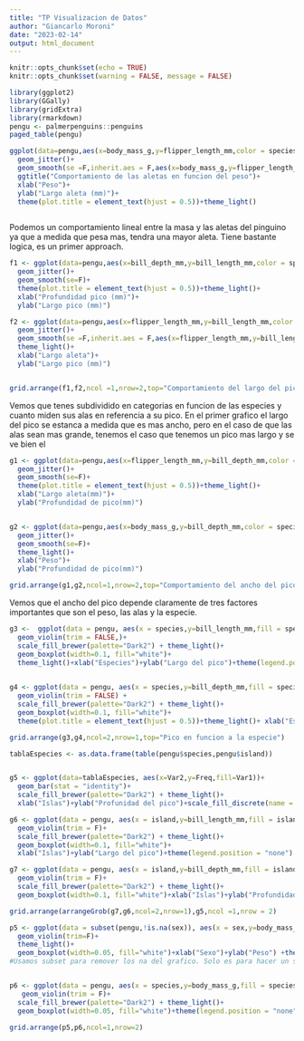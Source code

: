 ```yaml
---
title: "TP Visualizacion de Datos"
author: "Giancarlo Moroni"
date: "2023-02-14"
output: html_document
---
```


```r
knitr::opts_chunk$set(echo = TRUE)
knitr::opts_chunk$set(warning = FALSE, message = FALSE) 
```

```r
library(ggplot2)
library(GGally)
library(gridExtra)
library(rmarkdown)
pengu <- palmerpenguins::penguins
paged_table(pengu)
```

```r
ggplot(data=pengu,aes(x=body_mass_g,y=flipper_length_mm,color = species))+
  geom_jitter()+
  geom_smooth(se =F,inherit.aes = F,aes(x=body_mass_g,y=flipper_length_mm))+
  ggtitle("Comportamiento de las aletas en funcion del peso")+
  xlab("Peso")+
  ylab("Largo aleta (mm)")+
  theme(plot.title = element_text(hjust = 0.5))+theme_light()
  
```

Podemos un comportamiento lineal entre la masa y las aletas del pinguino ya que a medida que pesa mas, tendra una mayor aleta. Tiene bastante logica, es un primer approach.


```r

f1 <- ggplot(data=pengu,aes(x=bill_depth_mm,y=bill_length_mm,color = species ))+
  geom_jitter()+
  geom_smooth(se=F)+
  theme(plot.title = element_text(hjust = 0.5))+theme_light()+
  xlab("Profundidad pico (mm)")+
  ylab("Largo pico (mm)")

f2 <- ggplot(data=pengu,aes(x=flipper_length_mm,y=bill_length_mm,color = species ))+
  geom_jitter()+
  geom_smooth(se =F,inherit.aes = F,aes(x=flipper_length_mm,y=bill_length_mm))+
  theme_light()+
  xlab("Largo aleta")+
  ylab("Largo pico (mm)")


grid.arrange(f1,f2,ncol =1,nrow=2,top="Comportamiento del largo del pico")
```

Vemos que tenes subdividido en categorias en funcion de las especies y cuanto miden sus alas en referencia a su pico. En el primer grafico el largo del pico se estanca a medida que es mas ancho, pero en el caso de que las alas sean mas grande, tenemos el caso que tenemos un pico mas largo y se ve bien el

```r

g1 <- ggplot(data=pengu,aes(x=flipper_length_mm,y=bill_depth_mm,color = species ))+
  geom_jitter()+
  geom_smooth(se=F)+
  theme(plot.title = element_text(hjust = 0.5))+theme_light()+
  xlab("Largo aleta(mm)")+
  ylab("Profundidad de pico(mm)")


g2 <- ggplot(data=pengu,aes(x=body_mass_g,y=bill_depth_mm,color = species ))+
  geom_jitter()+
  geom_smooth(se=F)+
  theme_light()+
  xlab("Peso")+
  ylab("Profundidad de pico(mm)")

grid.arrange(g1,g2,ncol=1,nrow=2,top="Comportamiento del ancho del pico")
```

Vemos que el ancho del pico depende claramente de tres factores importantes que son el peso, las alas y la especie.

```r
g3 <-  ggplot(data = pengu, aes(x = species,y=bill_length_mm,fill = species)) +
  geom_violin(trim = FALSE,)+
  scale_fill_brewer(palette="Dark2") + theme_light()+
  geom_boxplot(width=0.1, fill="white")+
  theme_light()+xlab("Especies")+ylab("Largo del pico")+theme(legend.position = "none")
  

g4 <- ggplot(data = pengu, aes(x = species,y=bill_depth_mm,fill = species)) +
  geom_violin(trim = FALSE) +
  scale_fill_brewer(palette="Dark2") + theme_light()+
  geom_boxplot(width=0.1, fill="white")+
  theme(plot.title = element_text(hjust = 0.5))+theme_light()+ xlab("Especies")+ylab("Profundidad del pico")+theme(legend.position = "none")

grid.arrange(g3,g4,ncol=2,nrow=1,top="Pico en funcion a la especie")
```

```r
tablaEspecies <- as.data.frame(table(pengu$species,pengu$island))


g5 <- ggplot(data=tablaEspecies, aes(x=Var2,y=Freq,fill=Var1))+
  geom_bar(stat = "identity")+
  scale_fill_brewer(palette="Dark2") + theme_light()+
  xlab("Islas")+ylab("Profunidad del pico")+scale_fill_discrete(name = "Especies")

g6 <- ggplot(data = pengu, aes(x = island,y=bill_length_mm,fill = island)) +
  geom_violin(trim = F)+
  scale_fill_brewer(palette="Dark2") + theme_light()+
  geom_boxplot(width=0.1, fill="white")+
  xlab("Islas")+ylab("Largo del pico")+theme(legend.position = "none")

g7 <- ggplot(data = pengu, aes(x = island,y=bill_depth_mm,fill = island)) +
  geom_violin(trim = F)+
  scale_fill_brewer(palette="Dark2") + theme_light()+
  geom_boxplot(width=0.1, fill="white")+xlab("Islas")+ylab("Profundidad Pico")+theme(legend.position = "none")

grid.arrange(arrangeGrob(g7,g6,ncol=2,nrow=1),g5,ncol =1,nrow = 2)
```

```r
p5 <- ggplot(data = subset(pengu,!is.na(sex)), aes(x = sex,y=body_mass_g,fill = sex)) +
  geom_violin(trim=F)+
  theme_light()+
  geom_boxplot(width=0.05, fill="white")+xlab("Sexo")+ylab("Peso") +theme(legend.position = "none")
#Usamos subset para remover los na del grafico. Solo es para hacer un select del data frame.


p6 <- ggplot(data = pengu, aes(x = species,y=body_mass_g,fill = species)) +
   geom_violin(trim = F)+
  scale_fill_brewer(palette="Dark2") + theme_light()+
  geom_boxplot(width=0.05, fill="white")+theme(legend.position = "none")+xlab("Especie")+ylab("Peso")

grid.arrange(p5,p6,ncol=1,nrow=2)
```



